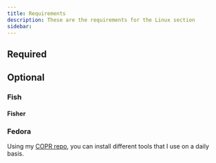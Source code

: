 ```yaml
---
title: Requirements
description: These are the requirements for the Linux section
sidebar:
---
```



## Required

<CardGrid>
    <LinkCard
        title="bat"
        href="https://github.com/sharkdp/bat/"
        description="A cat(1) clone with wings."
    />
    <LinkCard
        title="fzf"
        href="https://github.com/junegunn/fzf"
        description="A command-line fuzzy finder"
    />
    <LinkCard
        title="Git Delta"
        href="https://github.com/dandavison/delta"
        description="A syntax-highlighting pager for git, diff, grep, and blame output"
    />
</CardGrid>

## Optional

<CardGrid>
    <LinkCard
        title="mise"
        href="https://mise.jdx.dev/"
        description="The front-end to your dev env"
    />
   <LinkCard
        title="ripgrep"
        href="https://github.com/BurntSushi/ripgrep"
        description="ripgrep recursively searches directories for a regex pattern while respecting your gitignore"
    />
</CardGrid>

### Fish

<CardGrid>
    <LinkCard
        title="fisher"
        href="https://github.com/jorgebucaran/fisher"
        description="A plugin manager for Fish"
    />
</CardGrid>

#### Fisher

<CardGrid>
    <LinkCard
        title="Fish SSH Agent"
        href="https://github.com/danhper/fish-ssh-agent"
        description="Utility functions to start your ssh agent when using fish shell"
    />
</CardGrid>

### Fedora

Using my [COPR repo](https://copr.fedorainfracloud.org/coprs/relativesure/all-packages/), you can install different tools that I use on a daily basis.

